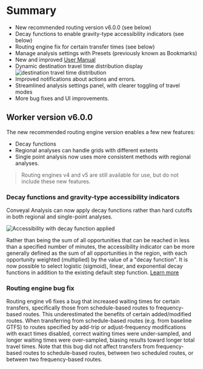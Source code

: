 # Summary

- New recommended routing version v6.0.0 (see below)
- Decay functions to enable gravity-type accessibility indicators (see below)
- Routing engine fix for certain transfer times (see below)
- Manage analysis settings with Presets (previously known as Bookmarks)
- New and improved [User Manual](https://docs.conveyal.com)
- Dynamic destination travel time distribution display
  ![destination travel time distribution](/img/changelog/202010/destination-travel-time-distribution.png)
- Improved notifications about actions and errors.
- Streamlined analysis settings panel, with clearer toggling of travel modes
- More bug fixes and UI improvements.

## Worker version v6.0.0

The new recommended routing engine version enables a few new features:

- Decay functions
- Regional analyses can handle grids with different extents
- Single point analysis now uses more consistent methods with regional analyses.

> Routing engines v4 and v5 are still available for use, but do not include these new features.

### Decay functions and gravity-type accessibility indicators

Conveyal Analysis can now apply decay functions rather than hard cutoffs in both regional and single-point analyses.

![Accessibility with decay function applied](/img/changelog/202010/decay-access.png)

Rather than being the sum of all opportunities that can be reached in less than a specified number of minutes, the accessibility indicator can be more generally defined as the sum of all opportunities in the region, with each opportunity weighted (multiplied) by the value of a "decay function". It is now possible to select logistic (sigmoid), linear, and exponential decay functions in addition to the existing default step function. [Learn more](https://docs.conveyal.com/learn-more/decay-functions)

### Routing engine bug fix

Routing engine v6 fixes a bug that increased waiting times for certain transfers, specifically those from schedule-based routes to frequency-based routes. This underestimated the benefits of certain added/modified routes. When transferring from schedule-based routes (e.g. from baseline GTFS) to routes specified by add-trip or adjust-frequency modifications with exact times disabled, correct waiting times were under-sampled, and longer waiting times were over-sampled, biasing results toward longer total travel times. Note that this bug did not affect transfers from frequency-based routes to schedule-based routes, between two scheduled routes, or between two frequency-based routes.
